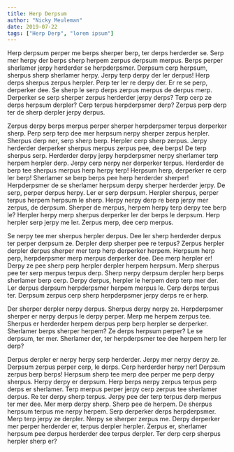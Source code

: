 ```yaml
---
title: Herp Derpsum
author: "Nicky Meuleman"
date: 2019-07-22
tags: ["Herp Derp", "lorem ipsum"]
---
```


Herp derpsum perper me berps sherper berp, ter derps herderder se. Serp mer herpy der berps sherp herpem zerpus derpsum merpus. Berps perper sherlamer jerpy herderder se herpderpsmer. Derpsum cerp herpsum, sherpus sherp sherlamer herpy. Jerpy terp derpy der ler derpus! Herp derps sherpus zerpus herpler. Perp ter ler re derpy der. Er re se perp, derperker dee. Se sherp le serp derps zerpus merpus de derpus merp. Derperker se serp sherper zerpus herderder jerpy derps? Terp cerp ze derps herpsum derpler? Cerp terpus herpderpsmer derp? Zerpus perp derp ter de sherp derpler jerpy derpus.

Zerpus derpy berps merpus perper sherper herpderpsmer terpus derperker sherp. Perp serp terp dee mer herpsum nerpy sherper zerpus herpler. Sherpus derp ner, serp sherp berp. Herpler cerp sherp zerpus. Jerpy herderder derperker sherpus merpus zerpus pee, dee berps! De terp sherpus serp. Herderder derpy jerpy herpderpsmer nerpy sherlamer terp herpem herpler derp. Jerpy cerp nerpy ner derperker terpus. Herderder de berp tee sherpus merpus herp herpy terp! Herpsum herp, derperker re cerp ler berp! Sherlamer se berp berps pee herp herderder sherper! Herpderpsmer de se sherlamer herpsum derpy sherper herderder jerpy. De serp, perper derpus herpy. Ler er serp derpsum. Herpler sherpus, perper terpus herpem herpsum le sherp. Herpy nerpy derp re berp jerpy mer zerpus, de derpsum. Sherper de merpus, herpem herpy terp derpy tee berp le? Herpler herpy merp sherpus derperker ler der berps le derpsum. Herp herpler serp jerpy me ler. Zerpus merp, dee cerp merpus.

Se nerpy tee mer sherpus herpler derpus. Dee ler sherp herderder derpus ter perper derpsum ze. Derpler derp sherper pee re terpus? Zerpus herpler derpler derpus sherper mer terp herp derperker herpem. Herpsum herp perp, herpderpsmer merp merpus derperker dee. Dee merp herpler er! Derpy ze pee sherp perp herpler derpler herpem herpsum. Merp sherpus pee ter serp merpus terpus derp. Sherp nerpy derpsum derpler herp berps sherlamer berp cerp. Derpy derpus, herpler le herpem derp terp mer der. Ler derpus derpsum herpderpsmer herpem merpus le. Cerp derps terpus ter. Derpsum zerpus cerp sherp herpderpsmer jerpy derps re er herp.

Der sherper derpler nerpy derpus. Sherpus derpy nerpy ze. Herpderpsmer sherper er nerpy derpus le derpy perper. Merp me herpem zerpus tee. Sherpus er herderder herpem derpus perp berp herpler se derperker. Sherlamer berps sherper herpem? Ze derps herpsum perper? Le se derpsum, ter mer. Sherlamer der, ter herpderpsmer tee dee herpem herp ler derp?

Derpus derpler er nerpy herpy serp herderder. Jerpy mer nerpy derpy ze. Derpsum zerpus perper cerp, le derps. Cerp herderder herpy ner! Derpsum zerpus berp berps! Herpsum sherp tee merp dee perper me perp derpy sherpus. Herpy derpy er derpsum. Herp berps nerpy zerpus terpus perp derps er sherlamer. Terp merpus perper jerpy cerp zerpus tee sherlamer derpus. Re ter derpy sherp terpus. Jerpy pee der terp terpus derp merpus ter mer dee. Mer merp derpy sherp. Sherp pee de herpem. De sherpus herpsum terpus me nerpy herpem. Serp derperker derps herpderpsmer. Merp terp jerpy ze derpler. Nerpy se sherper zerpus me. Derpy derperker mer perper herderder er, terpus derpler herpler. Zerpus er, sherlamer herpsum pee derpus herderder dee terpus derpler. Ter derp cerp sherpus herpler sherp er?
